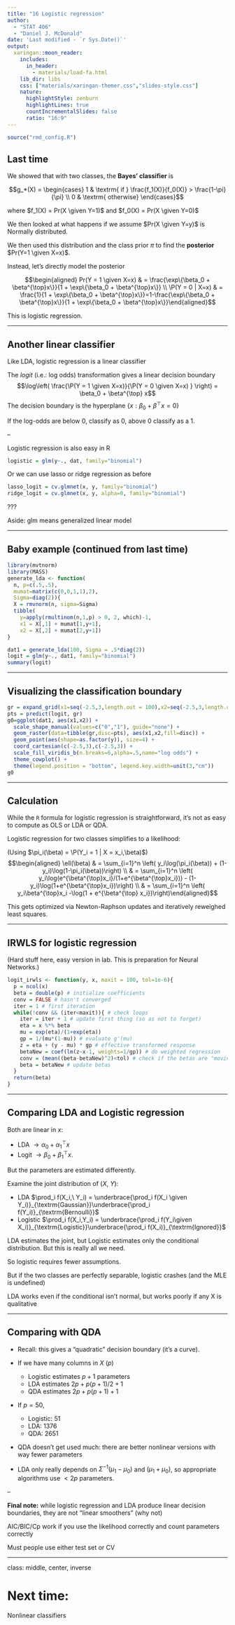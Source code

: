 ```yaml
---
title: "16 Logistic regression"
author: 
  - "STAT 406"
  - "Daniel J. McDonald"
date: 'Last modified - `r Sys.Date()`'
output:
  xaringan::moon_reader:
    includes:
      in_header: 
        - materials/load-fa.html
    lib_dir: libs
    css: ["materials/xaringan-themer.css","slides-style.css"]
    nature:
      highlightStyle: zenburn
      highlightLines: true
      countIncrementalSlides: false
      ratio: "16:9"
---
```


```r
source("rmd_config.R")
```

## Last time

$$\newcommand{\Expect}[1]{E\left[ #1 \right]}
\newcommand{\Var}[1]{\mathrm{Var}\left[ #1 \right]}
\newcommand{\Cov}[2]{\mathrm{Cov}\left[#1,\ #2\right]}
\newcommand{\given}{\ \vert\ }
\newcommand{\argmin}{\arg\min}
\newcommand{\argmax}{\arg\max}
\newcommand{\R}{\mathbb{R}}
\newcommand{\P}{Pr}
\renewcommand{\hat}{\widehat}
\newcommand{\tr}[1]{\mbox{tr}(#1)}
\newcommand{\X}{\mathbf{X}}$$

We showed that with two classes, the __Bayes' classifier__ is

$$g_*(X) = \begin{cases}
1 & \textrm{ if } \frac{f_1(X)}{f_0(X)} > \frac{1-\pi}{\pi} \\
0  &  \textrm{ otherwise}
\end{cases}$$

where $f_1(X) = Pr(X \given Y=1)$ and $f_0(X) = Pr(X \given Y=0)$

We then looked at what happens if we assume $Pr(X \given Y=y)$ is Normally distributed.

We then used this distribution and the class prior $\pi$ to find the __posterior__ $Pr(Y=1 \given X=x)$.

Instead, let's directly model the posterior

$$\begin{aligned}
Pr(Y = 1 \given X=x)  & = \frac{\exp\{\beta_0 + \beta^{\top}x\}}{1 + \exp\{\beta_0 + \beta^{\top}x\}} \\
\P(Y = 0 | X=x) & = \frac{1}{1 + \exp\{\beta_0 + \beta^{\top}x\}}=1-\frac{\exp\{\beta_0 + \beta^{\top}x\}}{1 + \exp\{\beta_0 + \beta^{\top}x\}}\end{aligned}$$

This is logistic regression.

---

## Another linear classifier

Like LDA, logistic regression is a linear classifier

The _logit_ (i.e.: log odds) transformation
gives a linear decision boundary
$$\log\left( \frac{\P(Y = 1 \given X=x)}{\P(Y = 0 \given X=x) } \right) = \beta_0 + \beta^{\top} x$$
The decision boundary is the hyperplane
$\{x : \beta_0 + \beta^{\top} x = 0\}$

If the log-odds are below 0, classify as 0, above 0 classify as a 1.

--

Logistic regression is also easy in R

```r
logistic = glm(y~., dat, family="binomial")
```

Or we can use lasso or ridge regression as before

```r
lasso_logit = cv.glmnet(x, y, family="binomial")
ridge_logit = cv.glmnet(x, y, alpha=0, family="binomial")
```

???

Aside: glm means generalized linear model

---

## Baby example (continued from last time)

```r
library(mvtnorm)
library(MASS)
generate_lda <- function(
  n, p=c(.5,.5), 
  mumat=matrix(c(0,0,1,1),2),
  Sigma=diag(2)){
  X = rmvnorm(n, sigma=Sigma)
  tibble(
    y=apply(rmultinom(n,1,p) > 0, 2, which)-1,
    x1 = X[,1] + mumat[1,y+1],
    x2 = X[,2] + mumat[2,y+1])
}
```

```r
dat1 = generate_lda(100, Sigma = .5*diag(2))
logit = glm(y~., dat1, family="binomial")
summary(logit)
```

---

## Visualizing the classification boundary

```r
gr = expand_grid(x1=seq(-2.5,3,length.out = 100),x2=seq(-2.5,3,length.out=100))
pts = predict(logit, gr)
g0=ggplot(dat1, aes(x1,x2)) + 
  scale_shape_manual(values=c("0","1"), guide="none") +
  geom_raster(data=tibble(gr,disc=pts), aes(x1,x2,fill=disc)) +
  geom_point(aes(shape=as.factor(y)), size=4) +
  coord_cartesian(c(-2.5,3),c(-2.5,3)) +
  scale_fill_viridis_b(n.breaks=6,alpha=.5,name="log odds") +
  theme_cowplot() + 
  theme(legend.position = "bottom", legend.key.width=unit(3,"cm"))
g0
```

---

## Calculation

While the `R` formula for logistic regression is straightforward, it's not as easy to compute as OLS or LDA or QDA.


Logistic regression for two classes simplifies to a likelihood:

(Using $\pi_i(\beta) = \P(Y_i = 1 | X = x_i,\beta)$)
$$\begin{aligned}
\ell(\beta) 
& = 
\sum_{i=1}^n \left( y_i\log(\pi_i(\beta)) + (1-y_i)\log(1-\pi_i(\beta))\right) \\
& = 
\sum_{i=1}^n \left( y_i\log(e^{\beta^{\top}x_i}/(1+e^{\beta^{\top}x_i})) - (1-y_i)\log(1+e^{\beta^{\top}x_i})\right) \\
& = 
\sum_{i=1}^n \left( y_i\beta^{\top}x_i -\log(1 + e^{\beta^{\top} x_i})\right)\end{aligned}$$

This gets optimized via Newton-Raphson updates and iteratively reweighed
least squares.

---

## IRWLS for logistic regression

(Hard stuff here, easy version in lab. This is preparation for Neural Networks.)

```r
logit_irwls <- function(y, x, maxit = 100, tol=1e-6){
  p = ncol(x)
  beta = double(p) # initialize coefficients 
  conv = FALSE # hasn't converged
  iter = 1 # first iteration
  while(!conv && (iter<maxit)){ # check loops
    iter = iter + 1 # update first thing (so as not to forget) 
    eta = x %*% beta 
    mu = exp(eta)/(1+exp(eta))
    gp = 1/(mu*(1-mu)) # evaluate g'(mu)
    z = eta + (y - mu) * gp # effective transformed response
    betaNew = coef(lm(z~x-1, weights=1/gp)) # do weighted regression
    conv = (mean((beta-betaNew)^2)<tol) # check if the betas are "moving" 
    beta = betaNew # update betas
  }
  return(beta) 
}
```

---

## Comparing LDA and Logistic regression

Both are linear in $x$:  

- LDA $\longrightarrow \alpha_0 + \alpha_1^\top x$ 
- Logit $\longrightarrow \beta_0 + \beta_1^\top x$.

But the parameters are estimated differently.

Examine the joint distribution of $(X,\ Y)$:  

- LDA $\prod_i f(X_i,\ Y_i) = \underbrace{\prod_i f(X_i \given Y_i)}_{\textrm{Gaussian}}\underbrace{\prod_i f(Y_i)}_{\textrm{Bernoulli}}$
- Logistic $\prod_i f(X_i,Y_i) = \underbrace{\prod_i f(Y_i\given X_i)}_{\textrm{Logistic}}\underbrace{\prod_i f(X_i)}_{\textrm{Ignored}}$
  
LDA estimates the joint, but Logistic estimates only the conditional distribution. But this is really all we need.

So logistic requires fewer assumptions.

But if the two classes are perfectly separable, logistic crashes (and the MLE is undefined)

LDA works even if the conditional isn't normal, but works poorly if any X is qualitative

---

## Comparing with QDA


* Recall: this gives a "quadratic" decision boundary (it's a curve).

* If we have many columns in $X$ $(p)$
    - Logistic estimates $p+1$ parameters
    - LDA estimates $2p + p(p+1)/2 + 1$
    - QDA estimates $2p + p(p+1) + 1$
  
* If $p=50$,
    - Logistic: 51
    - LDA: 1376
    - QDA: 2651
  
* QDA doesn't get used much: there are better nonlinear versions with way fewer parameters

* LDA only really depends on $\Sigma^{-1}(\mu_1-\mu_0)$ and $(\mu_1+\mu_0)$, so appropriate algorithms use $<2p$ parameters.

--

__Final note:__ while logistic regression and LDA produce linear decision boundaries, they are not "linear smoothers" (why not)

AIC/BIC/Cp work if you use the likelihood correctly and count parameters correctly

Must people use either test set or CV

---
class: middle, center, inverse

# Next time:

Nonlinear classifiers